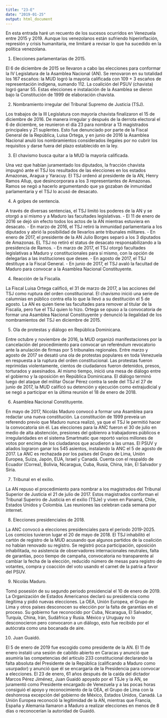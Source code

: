```yaml
---
title: "23-E"
date: "2019-01-25"
output: html_document
---
```


En esta entrada haré un recuento de los sucesos ocurridos en Venezuela entre 2015 y 2019. Aunque los venezolanos están sufriendo hiperinflación, represión y crisis humanitaria, me limitaré a revisar lo que ha sucedido en la política venezolana.

1. Elecciones parlamentarias de 2015.

El 6 de diciembre de 2015 se llevaron a cabo las elecciones para conformar la IV Legislatura de la Asamblea Nacional (AN). Se renovaron en su totalidad los 167 escaños: la MUD logró la mayoría calificada con 109 + 3 escaños de representación indígena, sumando 112. La coalición del PSUV (chavista) logró ganar 55. Estas elecciones e instalación de la Asamblea se dieron bajo la Constitución de 1999 de elaboración chavista.

2. Nombramiento irregular del Tribunal Supremo de Justicia (TSJ).

Los trabajos de la III Legislatura con mayoría chavista finalizaron el 15 de diciembre de 2016. De manera irregular y después de la derrota electoral el 6 de diciembre, se reunieron el día 23 para nombrar a 13 magistrados principales y 21 suplentes. Esto fue denunciado por parte de la Fiscal General de la República, Luisa Ortega, y en junio de 2016 la Asamblea Nacional anuló los nombramientos considerados ilegales por no cubrir los requisitos y darse fuera del plazo establecido en la ley.

3. El chavismo busca quitar a la MUD la mayoría calificada.

Una vez que habían juramentado los diputados, la fracción chavista impugnó ante el TSJ los resultados de las elecciones en los estados Amazonas, Aragua y Yaracuy. El TSJ ordenó al presidente de la AN, Henry Ramos Allup, que desincorporara a los 3 representantes de Amazonas. Ramos se negó a hacerlo argumentando que ya gozaban de inmunidad parlamentaria y el TSJ lo acusó de desacato.

4. A golpes de sentencia.

A través de diversas sentencias, el TSJ limitó los poderes de la AN y se otorgó a sí mismo y a Maduro las facultades legislativas.
 - El 11 de enero de 2016 se dejó sin efecto todos los actos de la AN mientras estuviera en desacato.
 - En marzo de 2016, el TSJ retiró la inmunidad parlamentaria a los diputados y abrió la posibilidad de llevarlos ante tribunales militares.
 - En enero de 2017, el presidente de la AN Julio Borges separó a los 3 diputados de Amazonas. EL TSJ no retiró el status de desacato responsabilizando a la presidencia de Ramos.
 - En marzo de 2017, el TSJ otorgó facultades legislativas a Maduro y constitucionales para sí mismo, con la opción de delegarlas a las instituciones que desee.
 - En agosto de 2017, el TSJ destituye a la Fiscal General.
 - En junio de 2017, el TSJ avaló la facultad de Maduro para convocar a la Asamblea Nacional Constituyente.
 
4. Reacción de la Fiscalía.

La Fiscal Luisa Ortega calificó, el 31 de marzo de 2017, a las acciones del TSJ como ruptura del orden constitucional. El chavismo inició una serie de calumnias en público contra ella lo que la llevó a su destitución el 5 de agosto. La AN es quien tiene las facultades para remover al titular de la Fiscalía, pero fue el TSJ quien lo hizo. Ortega se opuso a la convocatoria de formar una Asamblea Nacional Constituyente y denunció la ilegalidad de los nombramientos del TSJ en diciembre de 2015.

5. Ola de protestas y diálogo en República Dominicana.

Entre octubre y noviembre de 2016, la MUD organizó manifestaciones por la cancelación del procedimiento para convocar un referéndum revocatorio ante la anulación de firmas por 5 tribunales regionales. Entre marzo y agosto de 2017 se desató una ola de protestas populares en toda Venezuela en respuesta a la ruptura del orden constitucional. Las protestas fueron reprimidas violentamente, cientos de ciudadanos fueron detenidos, presos, torturados y asesinados. Al mismo tiempo, inició una mesa de diálogo entre el gobierno y la oposición en República Dominicana. El diálogo terminó luego del ataque del militar Óscar Pérez contra la sede del TSJ el 27 de junio de 2017, la MUD calificó su detención y ejecución como extrajudicial y se negó a participar en la última reunión el 18 de enero de 2018.
 
6. Asamblea Nacional Constituyente.

En mayo de 2017, Nicolás Maduro convocó a formar una Asamblea para redactar una nueva constitución. La constitución de 1999 preveía un referendo previo que Maduro nunca realizó, ya que el TSJ le permitió hacer la convocatoria sin él. Las elecciones para la ANC fueron el 30 de julio en medio de alta abstención, presiones del gobienro a trabajadores públicos e irregularidades en el sistema Smartmatic que reportó varios millones de votos por encima de los ciudadanos que acudieron a las urnas. El PSUV y aliados lograron ganar los 545 asientos, instalando la ANC el 5 de agosto de 2017. La ANC es rechazada por los países del Grupo de Lima, Unión Europea, Suiza, Japón, EUA, Israel y Canadá. Cuenta con el respaldo de Ecuador (Correa), Bolivia, Nicaragua, Cuba, Rusia, China, Irán, El Salvador y Siria.

7. Tribunal en el exilio.

La AN repuso el procedimiento para nombrar a los magistrados del Tribunal Superior de Justicia el 21 de julio de 2017. Estos magistrados conforman el Tribunal Superiro de Justicia en el exilio (TSJe) y viven en Panamá, Chile, Estados Unidos y Colombia. Las reuniones las celebran cada semana por internet.

8. Elecciones presidenciales de 2018.

La ANC convocó a elecciones presidenciales para el periodo 2019-2025. Los comicios tuvieron lugar el 20 de mayo de 2018. El TSJ inhabilitó el cartón de registro de la MUD acusando que algunos partidos de la coalición no habían renovado su registro. Se registró poca participación, oposición inhabilitada, no asistencia de observadores internacionales neutrales, falta de garantías, poco tiempo de campaña, convocatoria no transparente al cambiar la fecha de la elección, reducido número de mesas para registro de votantes, compra y coacción del voto usando el carnet de la patria a favor del PSUV.

9. Nicolás Maduro.

Tomó posesión de su segundo periodo presidencial el 10 de enero de 2019. La Organización de Estados Americanos declaró su presidencia como ilegítima y pidió nuevas elecciones. La OEA, Unión Europea, el Grupo de Lima y otros países desconocen su elección por la falta de garantías en el proceso. Su gobierno fue reconocido por Cuba, Nicaragua, El Salvador, Turquía, China, Irán, Sudáfrica y Rusia. México y Uruguay no lo desconocieron pero convocaron a un diálogo, esto fue recibido por el autócrata como una bocanada de aire.

10. Juan Guaidó.

El 5 de enero de 2019 fue escogido como presidente de la AN. El 11 de enero instaló una sesión de cabildo abierto en Caracas y anunció que asumiría las competencias del artículo 233 constitucional declarando la falta absoluta del Presidente de la República (calificando a Maduro como usurpador) y anunció que él se encargaría de la Presidencia para convocar a elecciones. El 23 de enero, 61 años después de la caída del dictador Marcos Pérez Jiménez, Juan Guaidó apoyado por el TSJe y la AN, se juramentó como Presidente encargado de Venezuela y a las pocas horas consiguió el apoyo y reconocimiento de la OEA, el Grupo de Lima con la deshonrosa excepción del gobierno de México, Estados Unidos, Canadá. La Unión Europea reconoció la legitimidad de la AN, mientras que Francia, España y Alemania llamaron a Maduro a realizar elecciones en menos de 8 días o reconocerían la autoridad de Guaidó. 
